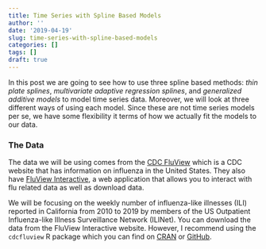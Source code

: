 ```yaml
---
title: Time Series with Spline Based Models
author: ''
date: '2019-04-19'
slug: time-series-with-spline-based-models
categories: []
tags: []
draft: true
---
```


In this post we are going to see how to use three spline based methods: *thin plate splines*, *multivariate adaptive regression splines*, and *generalized additive models* to model time series data. Moreover, we will look at three different ways of using each model. Since these are not time series models per se, we have some flexibility it terms of how we actually fit the models to our data.

### The Data

The data we will be using comes from the [CDC FluView](https://www.cdc.gov/flu/weekly/index.htm) which is a CDC website that has information on influenza in the United States. They also have [FluView Interactive](https://www.cdc.gov/flu/weekly/fluviewinteractive.htm), a web application that allows you to interact with flu related data as well as download data.

We will be focusing on the weekly number of influenza-like illnesses (ILI) reported in California from 2010 to 2019 by members of the US Outpatient Influenza-like Illness Surveillance Network (ILINet). You can download the data from the FluView Interactive website. However, I recommend using the `cdcfluview` R package which you can find on [CRAN](https://cran.r-project.org/web/packages/cdcfluview/index.html) or [GitHub](https://github.com/hrbrmstr/cdcfluview).

